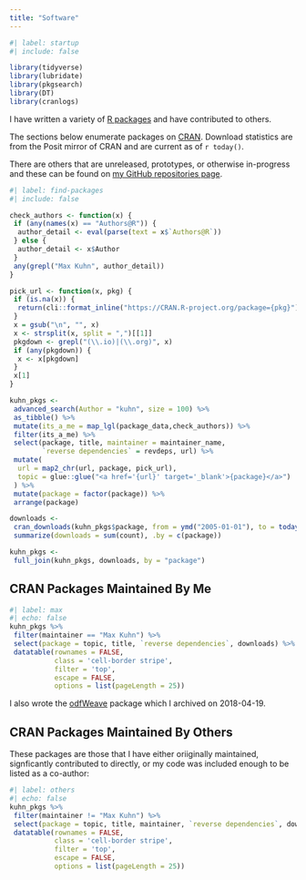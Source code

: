 ```yaml
---
title: "Software"
---
```


```r
#| label: startup
#| include: false

library(tidyverse)
library(lubridate)
library(pkgsearch)
library(DT)
library(cranlogs)
```

I have written a variety of [R packages](https://r-pkgs.org/) and have contributed to others. 

The sections below enumerate packages on [CRAN](https://cran.r-project.org/). Download statistics are from the Posit mirror of CRAN and are current as of `r today()`.

There are others that are unreleased, prototypes, or otherwise in-progress and these can be found on [my GitHub repositories page](https://github.com/topepo?tab=repositories&q=&type=source&language=&sort=).

```r
#| label: find-packages
#| include: false

check_authors <- function(x) {
 if (any(names(x) == "Authors@R")) {
  author_detail <- eval(parse(text = x$`Authors@R`))
 } else {
  author_detail <- x$Author
 }
 any(grepl("Max Kuhn", author_detail))
}

pick_url <- function(x, pkg) {
 if (is.na(x)) {
  return(cli::format_inline("https://CRAN.R-project.org/package={pkg}"))
 }
 x = gsub("\n", "", x)
 x <- strsplit(x, split = ",")[[1]]
 pkgdown <- grepl("(\\.io)|(\\.org)", x)
 if (any(pkgdown)) {
  x <- x[pkgdown]
 }
 x[1]
}

kuhn_pkgs <-
 advanced_search(Author = "kuhn", size = 100) %>%
 as_tibble() %>%
 mutate(its_a_me = map_lgl(package_data,check_authors)) %>%
 filter(its_a_me) %>%
 select(package, title, maintainer = maintainer_name, 
        `reverse dependencies` = revdeps, url) %>%
 mutate(
  url = map2_chr(url, package, pick_url),
  topic = glue::glue("<a href='{url}' target='_blank'>{package}</a>")
 ) %>% 
 mutate(package = factor(package)) %>%
 arrange(package)

downloads <-
 cran_downloads(kuhn_pkgs$package, from = ymd("2005-01-01"), to = today()) %>%
 summarize(downloads = sum(count), .by = c(package))

kuhn_pkgs <- 
 full_join(kuhn_pkgs, downloads, by = "package")
```


## CRAN Packages Maintained By Me

```r
#| label: max
#| echo: false
kuhn_pkgs %>% 
 filter(maintainer == "Max Kuhn") %>% 
 select(package = topic, title, `reverse dependencies`, downloads) %>% 
 datatable(rownames = FALSE,
           class = 'cell-border stripe',
           filter = 'top',
           escape = FALSE,
           options = list(pageLength = 25))
```


I also wrote the [odfWeave](https://cran.r-project.org/web/packages/odfWeave/index.html) package which I archived on 2018-04-19.

## CRAN Packages Maintained By Others

These packages are those that I have either oriiginally maintained, signficantly contributed to directly, or my code was included enough to be listed as a co-author: 

```r
#| label: others
#| echo: false
kuhn_pkgs %>% 
 filter(maintainer != "Max Kuhn") %>% 
 select(package = topic, title, maintainer, `reverse dependencies`, downloads) %>% 
 datatable(rownames = FALSE,
           class = 'cell-border stripe',
           filter = 'top',
           escape = FALSE,
           options = list(pageLength = 25))
```
